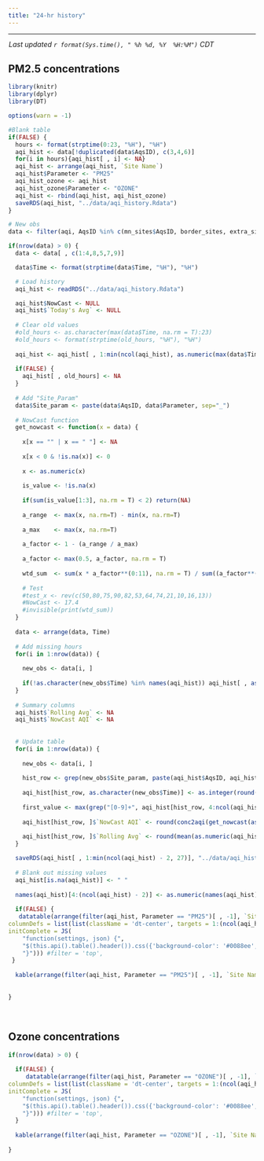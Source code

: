 ```yaml
---
title: "24-hr history"
---
```


<script type="text/JavaScript">
  setTimeout(function() { window.location=window.location;}, 350000);
</script>

<hr> 

<div style = "margin-left: 1px; margin-bottom: 12px; margin-top:-2px;"> 
 _Last updated `r format(Sys.time(), " %h %d, %Y  %H:%M")` CDT_
</div>

<!-- ## {.tabset .tabset-pills} -->

## PM2.5 concentrations
```r
library(knitr)
library(dplyr)
library(DT)

options(warn = -1)

#Blank table
if(FALSE) {
  hours <- format(strptime(0:23, "%H"), "%H")
  aqi_hist <- data[!duplicated(data$AqsID), c(3,4,6)]
  for(i in hours){aqi_hist[ , i] <- NA}
  aqi_hist <- arrange(aqi_hist, `Site Name`)
  aqi_hist$Parameter <- "PM25"
  aqi_hist_ozone <- aqi_hist
  aqi_hist_ozone$Parameter <- "OZONE"
  aqi_hist <- rbind(aqi_hist, aqi_hist_ozone)
  saveRDS(aqi_hist, "../data/aqi_history.Rdata")
}

# New obs
data <- filter(aqi, AqsID %in% c(mn_sites$AqsID, border_sites, extra_sites), Parameter %in% c("OZONE", "PM25"))

if(nrow(data) > 0) {
  data <- data[ , c(1:4,8,5,7,9)]

  data$Time <- format(strptime(data$Time, "%H"), "%H")

  # Load history
  aqi_hist <- readRDS("../data/aqi_history.Rdata")

  aqi_hist$NowCast <- NULL
  aqi_hist$`Today's Avg` <- NULL
  
  # Clear old values
  #old_hours <- as.character(max(data$Time, na.rm = T):23)
  #old_hours <- format(strptime(old_hours, "%H"), "%H")
  
  aqi_hist <- aqi_hist[ , 1:min(ncol(aqi_hist), as.numeric(max(data$Time, na.rm = T)) + 4, na.rm = T)]
  
  if(FALSE) {
    aqi_hist[ , old_hours] <- NA
  }
  
  # Add "Site_Param"
  data$Site_param <- paste(data$AqsID, data$Parameter, sep="_")
  
  # NowCast function
  get_nowcast <- function(x = data) {
    
    x[x == "" | x == " "] <- NA
    
    x[x < 0 & !is.na(x)] <- 0
    
    x <- as.numeric(x)
    
    is_value <- !is.na(x) 
    
    if(sum(is_value[1:3], na.rm = T) < 2) return(NA)
    
    a_range  <- max(x, na.rm=T) - min(x, na.rm=T)
    
    a_max    <- max(x, na.rm=T)
    
    a_factor <- 1 - (a_range / a_max)
    
    a_factor <- max(0.5, a_factor, na.rm = T)
    
    wtd_sum  <- sum(x * a_factor**(0:11), na.rm = T) / sum((a_factor**(0:11)) * is_value, na.rm = T)
    
    # Test
    #test_x <- rev(c(50,80,75,90,82,53,64,74,21,10,16,13))
    #NowCast <- 17.4
    #invisible(print(wtd_sum))
  }
  
  data <- arrange(data, Time)
  
  # Add missing hours
  for(i in 1:nrow(data)) {
    
    new_obs <- data[i, ]
    
    if(!as.character(new_obs$Time) %in% names(aqi_hist)) aqi_hist[ , as.character(new_obs$Time)] <- NA
  }
    
  # Summary columns
  aqi_hist$`Rolling Avg` <- NA
  aqi_hist$`NowCast AQI` <- NA
  
  
  # Update table
  for(i in 1:nrow(data)) {
    
    new_obs <- data[i, ]
    
    hist_row <- grep(new_obs$Site_param, paste(aqi_hist$AqsID, aqi_hist$Parameter, sep="_"))
  
    aqi_hist[hist_row, as.character(new_obs$Time)] <- as.integer(round(as.numeric(new_obs$Concentration)))
    
    first_value <- max(grep("[0-9]+", aqi_hist[hist_row, 4:ncol(aqi_hist)]), na.rm = T) + 3
    
    aqi_hist[hist_row, ]$`NowCast AQI` <- round(conc2aqi(get_nowcast(as.numeric(aqi_hist[hist_row, first_value:max(first_value - 11, 4, na.rm = T)])), as.character(new_obs$Parameter)))
    
    aqi_hist[hist_row, ]$`Rolling Avg` <- round(mean(as.numeric(aqi_hist[hist_row, 4:first_value]), na.rm = T))
  }

  saveRDS(aqi_hist[ , 1:min(ncol(aqi_hist) - 2, 27)], "../data/aqi_history.Rdata")
  
  # Blank out missing values
  aqi_hist[is.na(aqi_hist)] <- " "
  
  names(aqi_hist)[4:(ncol(aqi_hist) - 2)] <- as.numeric(names(aqi_hist)[4:(ncol(aqi_hist) - 2)])
  
  if(FALSE) {
   datatable(arrange(filter(aqi_hist, Parameter == "PM25")[ , -1], `Site Name`), autoHideNavigation = T, class="stripe nowrap compact", rownames = F, options = list(dom = 'ft', autoWidth = F, pageLength = 50, ordering = 0, 
columnDefs = list(list(className = 'dt-center', targets = 1:(ncol(aqi_hist)-2))), 
initComplete = JS(
    "function(settings, json) {",
    "$(this.api().table().header()).css({'background-color': '#0088ee', 'color': '#fff', 'margin-left': '0', 'text-align': 'left'});",
    "}"))) #filter = 'top',
 }
  
  kable(arrange(filter(aqi_hist, Parameter == "PM25")[ , -1], `Site Name`), 'html',  align = 'c')
  
 
} 
```

<br>

## Ozone concentrations
```r
if(nrow(data) > 0) {
  
  if(FALSE) {
     datatable(arrange(filter(aqi_hist, Parameter == "OZONE")[ , -1], `Site Name`), autoHideNavigation = T, class="stripe nowrap compact", rownames = F, options = list(dom = 'ft', autoWidth = F, pageLength = 50, ordering = 0, 
columnDefs = list(list(className = 'dt-center', targets = 1:(ncol(aqi_hist)-2))), 
initComplete = JS(
    "function(settings, json) {",
    "$(this.api().table().header()).css({'background-color': '#0088ee', 'color': '#fff', 'margin-left': '0', 'text-align': 'left'});",
    "}"))) #filter = 'top',
  }
  
  kable(arrange(filter(aqi_hist, Parameter == "OZONE")[ , -1], `Site Name`), 'html', class="stripe nowrap compact", align = 'c')
 
}
```

